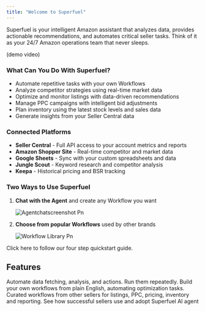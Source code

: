 ```yaml
---
title: "Welcome to Superfuel"
---
```


Superfuel is your intelligent Amazon assistant that analyzes data, provides actionable recommendations, and automates critical seller tasks. Think of it as your 24/7 Amazon operations team that never sleeps.

(demo video)

### What Can You Do With Superfuel?

- Automate repetitive tasks with your own Workflows
- Analyze competitor strategies using real-time market data
- Optimize and monitor listings with data-driven recommendations
- Manage PPC campaigns with intelligent bid adjustments
- Plan inventory using the latest stock levels and sales data
- Generate insights from your Seller Central data

### Connected Platforms

- **Seller Central** - Full API access to your account metrics and reports
- **Amazon Shopper Site** - Real-time competitor and market data
- **Google Sheets** - Sync with your custom spreadsheets and data
- **Jungle Scout** - Keyword research and competitor analysis
- **Keepa** - Historical pricing and BSR tracking

### Two Ways to Use Superfuel

1. **Chat with the Agent** and create any Workflow you want

   ![Agentchatscreenshot Pn](/images/Agentchatscreenshot.png)
2. **Choose from popular Workflows** used by other brands

   ![Workflow Library Pn](/images/WorkflowLibrary.png)

<Card title="Run Your First Workflow" icon="rocket" iconType="regular" color="#NaNNaNNaN" horizontal href="/first-workflow">
  Click here to follow our four step quickstart guide.
</Card>

## Features

<Columns cols={2}>
  <Card title="Workflows" icon="chart-network" href="/development">
    Automate data fetching, analysis, and actions. Run them repeatedly.
  </Card>
  <Card title="Agent" icon="user-robot" href="/essentials/settings">
    Build your own workflows from plain English, automating optimization tasks.
  </Card>
  <Card title="Workflow Library" icon="book" href="/essentials/navigation">
    Curated workflows from other sellers for listings, PPC, pricing, inventory and reporting.
  </Card>
  <Card title="Best Practices" icon="lightbulb" href="/api-reference/introduction">
    See how successful sellers use and adopt Superfuel AI agent
  </Card>
</Columns>